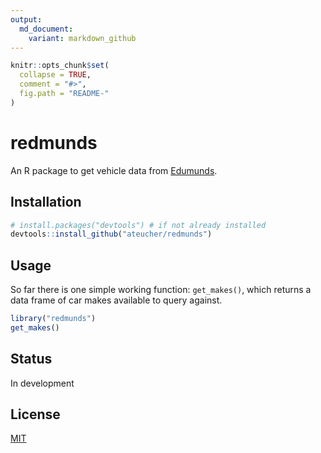 ```yaml
---
output:
  md_document:
    variant: markdown_github
---
```


<!-- README.md is generated from README.Rmd. Please edit that file -->

```r
knitr::opts_chunk$set(
  collapse = TRUE,
  comment = "#>",
  fig.path = "README-"
)
```

# redmunds

An R package to get vehicle data from [Edumunds](http://www.edmunds.com/).

## Installation

```r
# install.packages("devtools") # if not already installed
devtools::install_github("ateucher/redmunds")
```

## Usage
So far there is one simple working function: `get_makes()`, which returns a data frame of car makes available to query against.

```r
library("redmunds")
get_makes()
```


## Status
In development

## License

[MIT](LICENSE)
